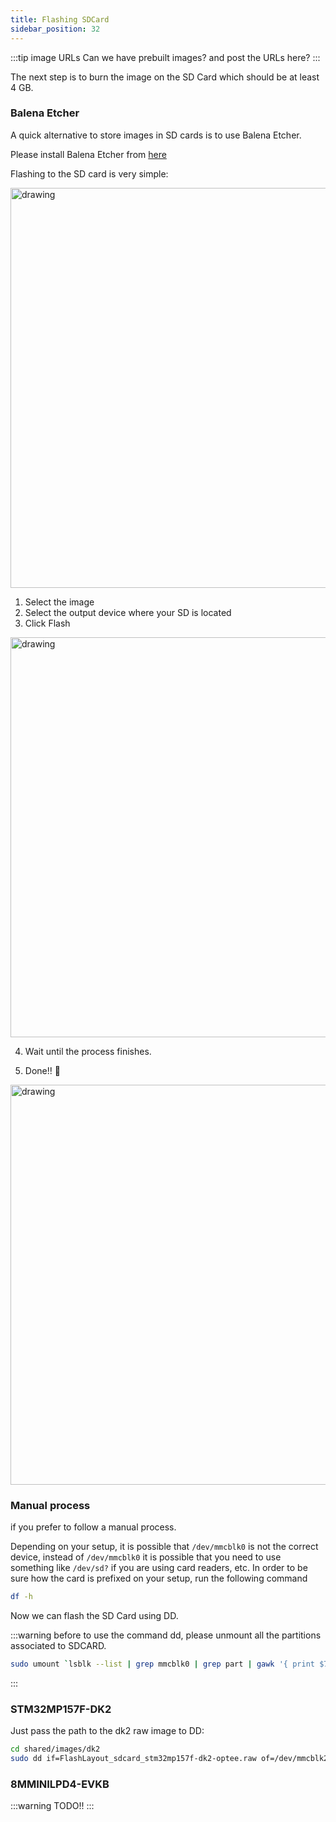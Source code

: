 ```yaml
---
title: Flashing SDCard
sidebar_position: 32
---
```


:::tip image URLs
Can we have prebuilt images? and post the URLs here?
:::

The next step is to burn the image on the SD Card which should be at least 4 GB.

### Balena Etcher

A quick alternative to store images in SD cards is to use Balena Etcher.

Please install Balena Etcher from [here](https://www.balena.io/etcher/)

Flashing to the SD card is very simple:

<img src="/img/etcher.png" alt="drawing" width="640"/>

1. Select the image
2. Select the output device where your SD is located
3. Click Flash

<img src="/img/etcher2.png" alt="drawing" width="640"/>

4. Wait until the process finishes.

5. Done!! :tada:

<img src="/img/etcher3.png" alt="drawing" width="640"/>

### Manual process

if you prefer to follow a manual process.

Depending on your setup, it is possible that `/dev/mmcblk0` is not the correct
device, instead of `/dev/mmcblk0` it is possible that you need to use something like `/dev/sd?` if you are using card readers, etc. 
In order to be sure how the card is prefixed on your setup, run the following command

```sh
df -h
```

Now we can flash the SD Card using DD.

:::warning
before to use the command dd, please unmount all the partitions associated to SDCARD.

```sh
sudo umount `lsblk --list | grep mmcblk0 | grep part | gawk '{ print $7 }' | tr '\n' ' '`
```

:::

### STM32MP157F-DK2

Just pass the path to the dk2 raw image to DD:

```bash
cd shared/images/dk2
sudo dd if=FlashLayout_sdcard_stm32mp157f-dk2-optee.raw of=/dev/mmcblk2 bs=8M conv=fdatasync status=progress
```

### 8MMINILPD4-EVKB

:::warning
TODO!!
:::
